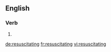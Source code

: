 ==English==

===Verb===
{{head|en|present participle}}

# {{present participle of|resuscitate|lang=en}}

[[de:resuscitating]]
[[fr:resuscitating]]
[[vi:resuscitating]]